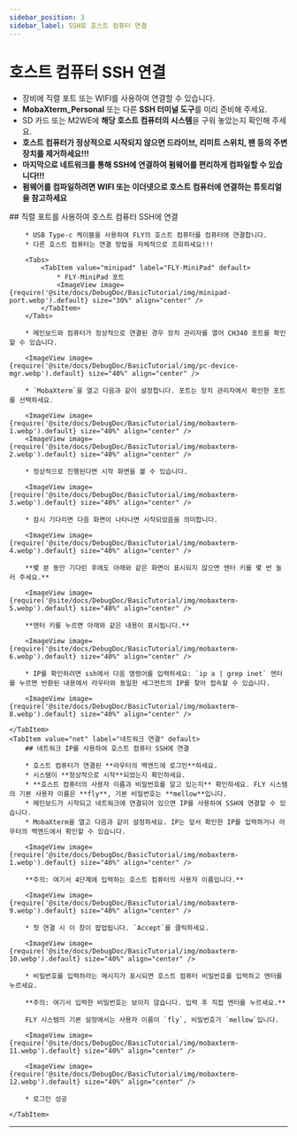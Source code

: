 ```yaml
---
sidebar_position: 3
sidebar_label: SSH로 호스트 컴퓨터 연결
---
```







# 호스트 컴퓨터 SSH 연결


* 장비에 직렬 포트 또는 WIFI를 사용하여 연결할 수 있습니다.
* **MobaXterm_Personal** 또는 다른 **SSH 터미널 도구**를 미리 준비해 주세요.
* SD 카드 또는 M2WE에 **해당 호스트 컴퓨터의 시스템**을 구워 놓았는지 확인해 주세요.
* **호스트 컴퓨터가 정상적으로 시작되지 않으면 드라이브, 리미트 스위치, 팬 등의 주변 장치를 제거하세요!!!**
* **마지막으로 네트워크를 통해 SSH에 연결하여 펌웨어를 편리하게 컴파일할 수 있습니다!!!**
* **펌웨어를 컴파일하려면 WIFI 또는 이더넷으로 호스트 컴퓨터에 연결하는 튜토리얼을 참고하세요**

<Tabs>
    <TabItem value="serial" label="직렬 포트 연결" default>
        ## 직렬 포트를 사용하여 호스트 컴퓨터 SSH에 연결

        * USB Type-c 케이블을 사용하여 FLY의 호스트 컴퓨터를 컴퓨터에 연결합니다.
        * 다른 호스트 컴퓨터는 연결 방법을 자체적으로 조회하세요!!!

        <Tabs>
            <TabItem value="minipad" label="FLY-MiniPad" default>
                * FLY-MiniPad 포트
                <ImageView image={require('@site/docs/DebugDoc/BasicTutorial/img/minipad-port.webp').default} size="30%" align="center" />
            </TabItem>
        </Tabs>

        * 메인보드와 컴퓨터가 정상적으로 연결된 경우 장치 관리자를 열어 CH340 포트를 확인할 수 있습니다.

        <ImageView image={require('@site/docs/DebugDoc/BasicTutorial/img/pc-device-mgr.webp').default} size="40%" align="center" />

        * `MobaXterm`을 열고 다음과 같이 설정합니다. 포트는 장치 관리자에서 확인한 포트를 선택하세요.

        <ImageView image={require('@site/docs/DebugDoc/BasicTutorial/img/mobaxterm-1.webp').default} size="40%" align="center" />
        <ImageView image={require('@site/docs/DebugDoc/BasicTutorial/img/mobaxterm-2.webp').default} size="40%" align="center" />

        * 정상적으로 진행된다면 시작 화면을 볼 수 있습니다.

        <ImageView image={require('@site/docs/DebugDoc/BasicTutorial/img/mobaxterm-3.webp').default} size="40%" align="center" />

        * 잠시 기다리면 다음 화면이 나타나면 시작되었음을 의미합니다.

        <ImageView image={require('@site/docs/DebugDoc/BasicTutorial/img/mobaxterm-4.webp').default} size="40%" align="center" />

        **몇 분 동안 기다린 후에도 아래와 같은 화면이 표시되지 않으면 엔터 키를 몇 번 눌러 주세요.**

        <ImageView image={require('@site/docs/DebugDoc/BasicTutorial/img/mobaxterm-5.webp').default} size="40%" align="center" />

        **엔터 키를 누르면 아래와 같은 내용이 표시됩니다.**

        <ImageView image={require('@site/docs/DebugDoc/BasicTutorial/img/mobaxterm-6.webp').default} size="40%" align="center" />

        * IP를 확인하려면 ssh에서 다음 명령어를 입력하세요: `ip a | grep inet` 엔터를 누르면 반환된 내용에서 라우터와 동일한 세그먼트의 IP를 찾아 접속할 수 있습니다.

        <ImageView image={require('@site/docs/DebugDoc/BasicTutorial/img/mobaxterm-8.webp').default} size="40%" align="center" />

    </TabItem>
    <TabItem value="net" label="네트워크 연결" default>
        ## 네트워크 IP를 사용하여 호스트 컴퓨터 SSH에 연결

        * 호스트 컴퓨터가 연결된 **라우터의 백엔드에 로그인**하세요.
        * 시스템이 **정상적으로 시작**되었는지 확인하세요.
        * **호스트 컴퓨터의 사용자 이름과 비밀번호를 알고 있는지** 확인하세요. FLY 시스템의 기본 사용자 이름은 **fly**, 기본 비밀번호는 **mellow**입니다.
        * 메인보드가 시작되고 네트워크에 연결되어 있으면 IP를 사용하여 SSH에 연결할 수 있습니다.
        * MobaXterm을 열고 다음과 같이 설정하세요. IP는 앞서 확인한 IP를 입력하거나 라우터의 백엔드에서 확인할 수 있습니다.

        <ImageView image={require('@site/docs/DebugDoc/BasicTutorial/img/mobaxterm-1.webp').default} size="40%" align="center" />

        **주의: 여기서 4단계에 입력하는 호스트 컴퓨터의 사용자 이름입니다.**

        <ImageView image={require('@site/docs/DebugDoc/BasicTutorial/img/mobaxterm-9.webp').default} size="40%" align="center" />

        * 첫 연결 시 이 창이 팝업됩니다. `Accept`를 클릭하세요.

        <ImageView image={require('@site/docs/DebugDoc/BasicTutorial/img/mobaxterm-10.webp').default} size="40%" align="center" />

        * 비밀번호를 입력하라는 메시지가 표시되면 호스트 컴퓨터 비밀번호를 입력하고 엔터를 누르세요.

        **주의: 여기서 입력한 비밀번호는 보이지 않습니다. 입력 후 직접 엔터를 누르세요.**

        FLY 시스템의 기본 설정에서는 사용자 이름이 `fly`, 비밀번호가 `mellow`입니다.

        <ImageView image={require('@site/docs/DebugDoc/BasicTutorial/img/mobaxterm-11.webp').default} size="40%" align="center" />

        <ImageView image={require('@site/docs/DebugDoc/BasicTutorial/img/mobaxterm-12.webp').default} size="40%" align="center" />

        * 로그인 성공

    </TabItem>
</Tabs>

----
